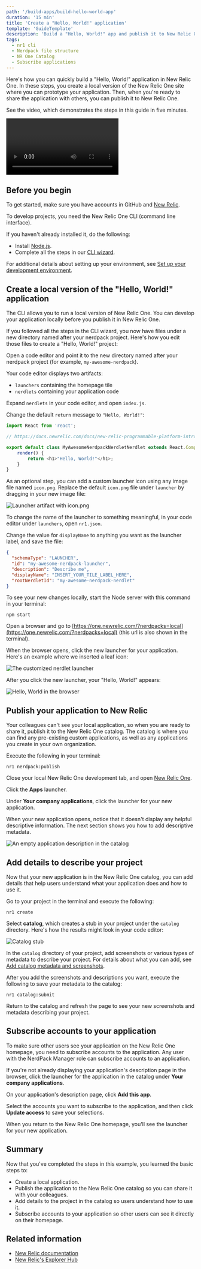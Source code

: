 ```yaml
---
path: '/build-apps/build-hello-world-app'
duration: '15 min'
title: 'Create a "Hello, World!" application'
template: 'GuideTemplate'
description: 'Build a "Hello, World!" app and publish it to New Relic One'
tags:
  - nr1 cli
  - Nerdpack file structure
  - NR One Catalog
  - Subscribe applications
---
```


<Intro>

Here's how you can quickly build a "Hello, World!" application in New Relic One. In these steps, you create a local version of the New Relic One site where you can prototype your application. Then, when you're ready to share the application with others, you can publish it to New Relic One.

See the video, which demonstrates the steps in this guide in five minutes.

<Video id="ZagZfNQYJEU" type="youtube"/>


</Intro>

## Before you begin

To get started, make sure you have accounts in GitHub and [New Relic](https://newrelic.com/signup/).

To develop projects, you need the New Relic One CLI (command line interface). 

If you haven't already installed it, do the following:

* Install [Node.js](https://nodejs.org/en/download/).
* Complete all the steps in our [CLI wizard](https://one.newrelic.com/launcher/developer-center.launcher?pane=eyJuZXJkbGV0SWQiOiJkZXZlbG9wZXItY2VudGVyLmRldmVsb3Blci1jZW50ZXIifQ==).

For additional details about setting up your environment, see [Set up your development environment](set-up-dev-env).

## Create a local version of the "Hello, World!" application

The CLI allows you to run a local version of New Relic One. You can develop your application locally before you publish it in New Relic One. 

If you followed all the steps in the CLI wizard, you now have files under a new directory named after your nerdpack project. Here's how you edit those files to create a "Hello, World!" project:

<Steps>

  <Step>

  Open a code editor and point it to the new directory named after your nerdpack project (for example, `my-awesome-nerdpack`).

  Your code editor displays two artifacts:
  - `launchers` containing the homepage tile 
  - `nerdlets` containing your application code
 
  

  </Step>

  <Step>

  Expand `nerdlets` in your code editor, and open `index.js`.

  </Step>

  <Step>

  Change the default `return` message to `"Hello, World!"`:

  ```js
  import React from 'react';
  
  // https://docs.newrelic.com/docs/new-relic-programmable-platform-introduction

  export default class MyAwesomeNerdpackNerdletNerdlet extends React.Component {
      render() {
          return <h1>"Hello, World!"</h1>;
      }
  }
  ```

  </Step>

  <Step>

  As an optional step, you can add a custom launcher icon using any image file named `icon.png`. Replace the default `icon.png` file under `launcher` by dragging in your new image file:

  ![Launcher artifact with icon.png](../../images/create-hello-world/custom-tile.png)

  </Step>

  <Step>

  To change the name of the launcher to something meaningful, in your code editor under `launchers`, open `nr1.json`.

  </Step>  
    
  <Step>

  Change the value for `displayName` to anything you want as the launcher label, and save the file:  

  ```json
  {
    "schemaType": "LAUNCHER",
    "id": "my-awesome-nerdpack-launcher",
    "description": "Describe me",
    "displayName": "INSERT_YOUR_TILE_LABEL_HERE",
    "rootNerdletId": "my-awesome-nerdpack-nerdlet"
}
```

  </Step>

  <Step>

  To see your new changes locally, start the Node server with this command in your terminal:

  ```
  npm start
  ```
  </Step>

  <Step>

  Open a browser and go to [https://one.newrelic.com/?nerdpacks=local](https://one.newrelic.com/?nerdpacks=local) (this url is also shown in the terminal).

  </Step>

  <Step>

  When the browser opens, click the new launcher for your application. Here's an example where we inserted a leaf icon:

  ![The customized nerdlet launcher](../../images/create-hello-world/hello-world-launcher.png)

  
  After you click the new launcher, your "Hello, World!" appears:

  ![Hello, World in the browser](../../images/create-hello-world/hello-world-output-local.png)

  </Step>

  </Steps>

  

## Publish your application to New Relic

Your colleagues can't see your local application, so when you are ready to share it, publish it to the New Relic One catalog. The catalog is where you can find any pre-existing custom applications, as well as any applications you create in your own organization. 

<Steps>

  <Step>

  Execute the following in your terminal:

  ```
  nr1 nerdpack:publish
  ```
  </Step>
  
  <Step>

  Close your local New Relic One development tab, and open [New Relic One](https://one.newrelic.com).
  
  </Step>

  <Step>

  Click the **Apps** launcher.

  </Step>

  <Step>

  Under **Your company applications**, click the launcher for your new application.

  </Step>

</Steps>

  When your new application opens, notice that it doesn't display any helpful descriptive information. The next section shows you how to add descriptive metadata.

  ![An empty application description in the catalog](../../images/create-hello-world/catalog-description-empty.png)

## Add details to describe your project

Now that your new application is in the New Relic One catalog, you can add details that help users understand what your application does and how to use it.

<Steps>

  <Step>

  Go to your project in the terminal and execute the following:  

  ```
  nr1 create
  ```

  </Step>

  <Step>

  Select **catalog**, which creates a stub in your project under the `catalog` directory. Here's how the results might look in your code editor:

  ![Catalog stub](../../images/create-hello-world/new-catalog-stub.png)

  </Step>

  <Step>

  In the `catalog` directory of your project, add screenshots or various types of metadata to describe your project. For details about what you can add, see [Add catalog metadata and screenshots](https://docs.newrelic.com/docs/new-relic-one/use-new-relic-one/build-new-relic-one/discover-manage-applications-new-relic-one-catalog#clamshell-2).

  </Step>

  <Step>

  After you add the screenshots and descriptions you want, execute the following to save your metadata to the catalog:

  ```
  nr1 catalog:submit
  ```

  </Step>

  <Step>

  Return to the catalog and refresh the page to see your new screenshots and metadata describing your project.

  </Step>

</Steps>


## Subscribe accounts to your application

To make sure other users see your application on the New Relic One homepage, you need to subscribe accounts to the application. Any user with the NerdPack Manager role can subscribe accounts to an application.

<Steps>
  
  <Step>

  If you're not already displaying your application's description page in the browser, click the launcher for the application in the catalog under **Your company applications**.

  </Step>

  <Step>

  On your application's description page, click **Add this app**.

  </Step>

  <Step>

  Select the accounts you want to subscribe to the application, and then click **Update access** to save your selections.

  </Step>

</Steps>

When you return to the New Relic One homepage, you'll see the launcher for your new application.

## Summary

Now that you've completed the steps in this example, you learned the basic steps to: 

* Create a local application.
* Publish the application to the New Relic One catalog so you can share it with your colleagues.
* Add details to the project in the catalog so users understand how to use it.
* Subscribe accounts to your application so other users can see it directly on their homepage.

## Related information

- [New Relic documentation](https://docs.newrelic.com/docs/new-relic-one/use-new-relic-one/build-new-relic-one/new-relic-one-build-your-own-custom-new-relic-one-application)
- [New Relic's Explorer Hub](https://discuss.newrelic.com/)
